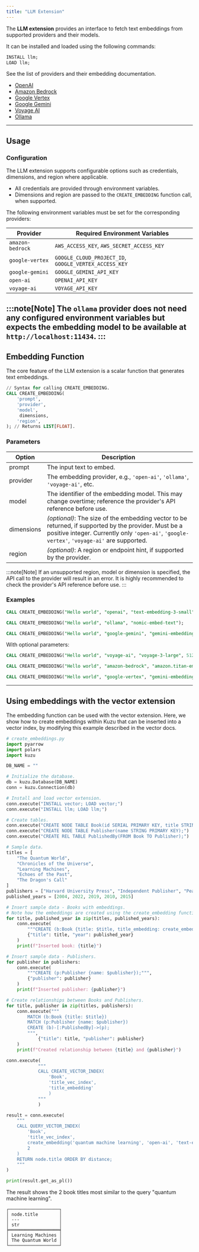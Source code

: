 ```yaml
---
title: "LLM Extension"
---
```


The **LLM extension** provides an interface to fetch text embeddings from supported providers and their models.

It can be installed and loaded using the following commands:

```sql
INSTALL llm;
LOAD llm;
```

See the list of providers and their embedding documentation.

* [OpenAI](https://platform.openai.com/docs/guides/embeddings)
* [Amazon Bedrock](https://docs.aws.amazon.com/bedrock/latest/userguide/titan-embedding-models.html)
* [Google Vertex](https://cloud.google.com/vertex-ai/generative-ai/docs/embeddings/get-text-embeddings)
* [Google Gemini](https://ai.google.dev/gemini-api/docs/embeddings)
* [Voyage AI](https://docs.voyageai.com/docs/embeddings)
* [Ollama](https://ollama.com/blog/embedding-models)
---

## Usage

### Configuration

The LLM extension supports configurable options such as credentials, dimensions, and region where applicable.

- All credentials are provided through environment variables.
- Dimensions and region are passed to the `CREATE_EMBEDDING` function call, when supported.

The following environment variables must be set for the corresponding providers:

| Provider | Required Environment Variables |
| --- | --- |
| `amazon-bedrock` | `AWS_ACCESS_KEY`, `AWS_SECRET_ACCESS_KEY` |
| `google-vertex` | `GOOGLE_CLOUD_PROJECT_ID`, `GOOGLE_VERTEX_ACCESS_KEY` |
| `google-gemini` | `GOOGLE_GEMINI_API_KEY` |
| `open-ai` | `OPENAI_API_KEY` |
| `voyage-ai` | `VOYAGE_API_KEY` |

:::note[Note]
The `ollama` provider does not need any configured environment variables but expects the embedding model to be available at `http://localhost:11434`.
:::
---

## Embedding Function

The core feature of the LLM extension is a scalar function that generates text embeddings.

```sql
// Syntax for calling CREATE_EMBEDDING.
CALL CREATE_EMBEDDING(
    'prompt',
    'provider',
    'model',
     dimensions,
    'region',
); // Returns LIST[FLOAT].
```

### Parameters

| Option | Description | 
|--------|-------------| 
| prompt    |The input text to embed.|
| provider    |The embedding provider, e.g., `'open-ai'`, `'ollama'`, `'voyage-ai'`, etc.|
| model    |The identifier of the embedding model. This may change overtime; reference the provider's API reference before use.|
| dimensions    |*(optional)*: The size of the embedding vector to be returned, if supported by the provider. Must be a positive integer. Currently only `'open-ai'`, `'google-vertex'`, `'voyage-ai'` are supported.|
| region    |*(optional)*: A region or endpoint hint, if supported by the provider.|

:::note[Note]
If an unsupported region, model or dimension is specified, the API call to the provider will result in an error. It is highly recommended to check the provider's API reference before use.
:::

### Examples

```sql
CALL CREATE_EMBEDDING("Hello world", "openai", "text-embedding-3-small");

CALL CREATE_EMBEDDING("Hello world", "ollama", "nomic-embed-text");

CALL CREATE_EMBEDDING("Hello world", "google-gemini", "gemini-embedding-exp-03-07");
```

With optional parameters:

```sql
CALL CREATE_EMBEDDING("Hello world", "voyage-ai", "voyage-3-large", 512);

CALL CREATE_EMBEDDING("Hello world", "amazon-bedrock", "amazon.titan-embed-text-v1", "us-east-1");

CALL CREATE_EMBEDDING("Hello world", "google-vertex", "gemini-embedding-001", 256, "us-east1");
```
---

## Using embeddings with the vector extension
The embedding function can be used with the vector extension. Here, we show how to create embeddings within Kuzu that can be inserted into a vector index, by modifying this example described in the vector docs.

```python
# create_embeddings.py
import pyarrow
import polars
import kuzu

DB_NAME = ""

# Initialize the database.
db = kuzu.Database(DB_NAME)
conn = kuzu.Connection(db)

# Install and load vector extension.
conn.execute("INSTALL vector; LOAD vector;")
conn.execute("INSTALL llm; LOAD llm;")

# Create tables.
conn.execute("CREATE NODE TABLE Book(id SERIAL PRIMARY KEY, title STRING, title_embedding FLOAT[1536], published_year INT64);")
conn.execute("CREATE NODE TABLE Publisher(name STRING PRIMARY KEY);")
conn.execute("CREATE REL TABLE PublishedBy(FROM Book TO Publisher);")

# Sample data.
titles = [
    "The Quantum World",
    "Chronicles of the Universe",
    "Learning Machines",
    "Echoes of the Past",
    "The Dragon's Call"
]
publishers = ["Harvard University Press", "Independent Publisher", "Pearson", "McGraw-Hill Ryerson", "O'Reilly"]
published_years = [2004, 2022, 2019, 2010, 2015]

# Insert sample data - Books with embeddings.
# Note how the embeddings are created using the create_embedding function instead of a third party Python library.
for title, published_year in zip(titles, published_years):
    conn.execute(
        """CREATE (b:Book {title: $title, title_embedding: create_embedding($title, 'open-ai', 'text-embedding-3-small'), published_year: $year});""",
        {"title": title, "year": published_year}
    )
    print(f"Inserted book: {title}")

# Insert sample data - Publishers.
for publisher in publishers:
    conn.execute(
        """CREATE (p:Publisher {name: $publisher});""",
        {"publisher": publisher}
    )
    print(f"Inserted publisher: {publisher}")

# Create relationships between Books and Publishers.
for title, publisher in zip(titles, publishers):
    conn.execute("""
        MATCH (b:Book {title: $title})
        MATCH (p:Publisher {name: $publisher})
        CREATE (b)-[:PublishedBy]->(p);
        """,
            {"title": title, "publisher": publisher}
    )
    print(f"Created relationship between {title} and {publisher}")

conn.execute(
            """
            CALL CREATE_VECTOR_INDEX(
                'Book',
                'title_vec_index',
                'title_embedding'
                )
            """
            )

result = conn.execute(
    """
    CALL QUERY_VECTOR_INDEX(
        'Book',
        'title_vec_index',
        create_embedding('quantum machine learning', 'open-ai', 'text-embedding-3-small'),
        2
    )
    RETURN node.title ORDER BY distance;
    """
)

print(result.get_as_pl())
```
The result shows the 2 book titles most similar to the query "quantum machine learning".
```
┌───────────────────┐
│ node.title        │
│ ---               │
│ str               │
╞═══════════════════╡
│ Learning Machines │
│ The Quantum World │
└───────────────────┘
```
